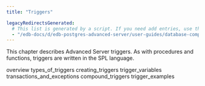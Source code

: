 ```yaml
---
title: "Triggers"

legacyRedirectsGenerated:
  # This list is generated by a script. If you need add entries, use the `legacyRedirects` key.
  - "/edb-docs/d/edb-postgres-advanced-server/user-guides/database-compatibility-stored-procedural-language-guide/13/triggers.html"
---
```


<div id="triggers" class="registered_link"></div>

This chapter describes Advanced Server triggers. As with procedures and functions, triggers are written in the SPL language.

<div class="toctree" maxdepth="3">

overview types_of_triggers creating_triggers trigger_variables transactions_and_exceptions compound_triggers trigger_examples

</div>
